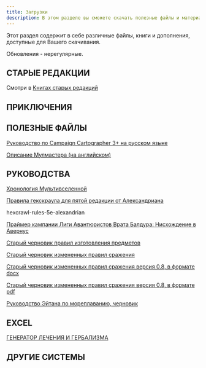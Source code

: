 ```yaml
---
title: Загрузки
description: В этом разделе вы сможете скачать полезные файлы и материалы по D&D
---
```


Этот раздел содержит в себе различные файлы, книги и дополнения, доступные для Вашего скачивания.

Обновления - нерегулярные.

## СТАРЫЕ РЕДАКЦИИ

Смотри в [Книгах старых редакций](https://cyborgsandmages.com/books)

## ПРИКЛЮЧЕНИЯ

<file file="remix_drakonyego_kusha_v_0_97.pdf" title="Драконий Куш - Ремикс Александриана"/>

## ПОЛЕЗНЫЕ ФАЙЛЫ

<file file="basic-player-manual.pdf" title="Базовое руководство игрока"/>

<File file="lance-troop-rules-draft-1.pdf" title="Заметка про правила отряда"/>

<File file="rosette-stone-osr-hackandslash.pdf" title="Розетский камень OSR" />

<File file="palant-wilderness-survival-guide-v0995-11112022-rev12.pdf" title="Руководство Паланта по дикой местности, путешествиям и исследованию " />

<File file="phb5e-alpha.pdf" title="Альфа версия Книги игрока" />

[Руководство по Campaign Cartographer 3+ на русском языке](/files/downloads/campaigncartographer3-rus-guide.pdf)

[Описание Мулмастера (на английском)](/files/downloads/mulmaster-city-guide.pdf)

## РУКОВОДСТВА

[Хронология Мультивселенной](https://cyborgsandmages.com/files/downloads/MULTIVERSE_CHRONOLOGY.pdf)

[Правила гекскраула для пятой редакции от Александриана](https://cyborgsandmages.com/files/downloads/hexcrawl-rules-5e-alexandrian.pdf)

hexcrawl-rules-5e-alexandrian

[Праймер кампании Лиги Авантюристов Врата Балдура: Нисхождение в Авернус](https://cyborgsandmages.com/files/downloads/bgdia_primer_0.9.pdf)

[Старый черновик правил изготовления предметов](https://cyborgsandmages.com/files/downloads/palant-guide-item-crafting-chapter-2-additional-rules-v041-07122019.pdf)

[Старый черновик измененных правил сражения](https://cyborgsandmages.com/files/downloads/06_combat_rules_variant.docx)

[Старый черновик измененных правил сражения версия 0.8, в формате docx](https://cyborgsandmages.com/files/downloads/06_combat_rules_variant_v.0.8_alpha.docx)

[Старый черновик измененных правил сражения версия 0.8, в формате pdf](https://cyborgsandmages.com/files/downloads/06_combat_rules_variant_v.0.8_alpha.pdf)

[Руководство Эйтана по мореплаванию, черновик](https://cyborgsandmages.com/files/downloads/aethan-guide-to-seafaring-draft.pdf)

## EXCEL

[ГЕНЕРАТОР ЛЕЧЕНИЯ И ГЕРБАЛИЗМА](https://cyborgsandmages.com/files/downloads/healing-herbalism-generator.xlsx)


## ДРУГИЕ СИСТЕМЫ

<File file="godbound_free_ru_20191116.pdf" title="Godbound (бесплатная версия), перевод на русский"/>

<File file="stars_without_number_rus_rus.pdf" title="Бесчисленные звезды"/>

<File file="worlds-without-number-player-book.docx" title="Бесчисленные миры, книга игрока"/>

<File file="sbornik-osnovnyh-pravil-versiya-0.82-rolevaya-igra-r-pathfinder.docx" title="Сборник основных правил (PF 1 like), v.0.82"/>